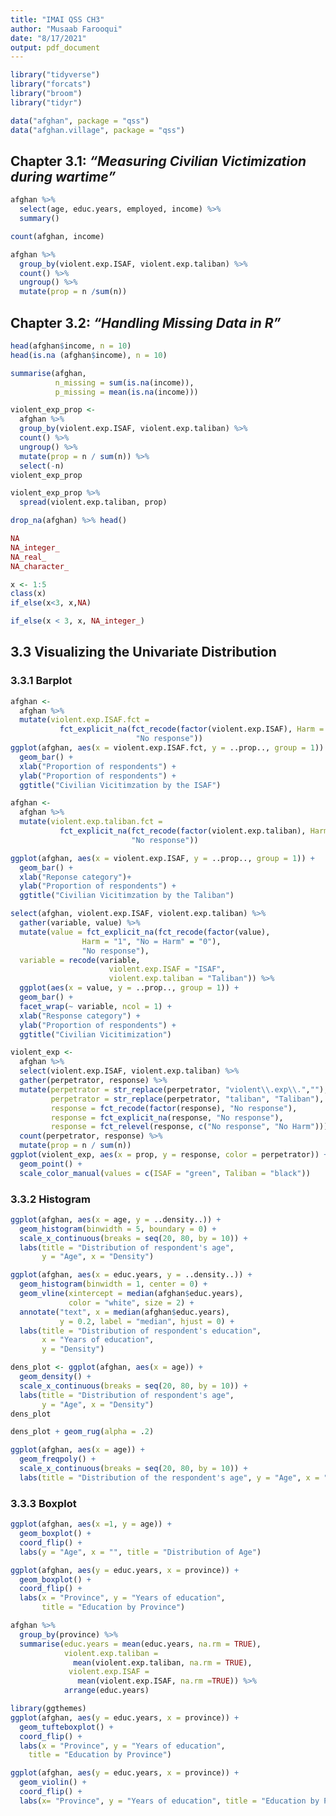 ```yaml
---
title: "IMAI QSS CH3"
author: "Musaab Farooqui"
date: "8/17/2021"
output: pdf_document
---
```


```r
library("tidyverse")
library("forcats")
library("broom")
library("tidyr")
```

```r
data("afghan", package = "qss")
data("afghan.village", package = "qss")
```

## Chapter 3.1: _"Measuring Civilian Victimization during wartime"_

```r
afghan %>% 
  select(age, educ.years, employed, income) %>% 
  summary()
```

```r
count(afghan, income)
```

```r
afghan %>% 
  group_by(violent.exp.ISAF, violent.exp.taliban) %>% 
  count() %>% 
  ungroup() %>% 
  mutate(prop = n /sum(n))
```

## Chapter 3.2: _"Handling Missing Data in R"_

```r
head(afghan$income, n = 10)
head(is.na (afghan$income), n = 10)
```

```r
summarise(afghan, 
          n_missing = sum(is.na(income)),
          p_missing = mean(is.na(income)))
```

```r
violent_exp_prop <- 
  afghan %>% 
  group_by(violent.exp.ISAF, violent.exp.taliban) %>% 
  count() %>% 
  ungroup() %>% 
  mutate(prop = n / sum(n)) %>% 
  select(-n)
violent_exp_prop
```

```r
violent_exp_prop %>% 
  spread(violent.exp.taliban, prop)
```

```r
drop_na(afghan) %>% head()
```

```r
NA
NA_integer_
NA_real_
NA_character_
```

```r
x <- 1:5
class(x)
if_else(x<3, x,NA)
```

```r
if_else(x < 3, x, NA_integer_)
```

## 3.3 Visualizing the Univariate Distribution

### 3.3.1 Barplot

```r
afghan <- 
  afghan %>% 
  mutate(violent.exp.ISAF.fct = 
           fct_explicit_na(fct_recode(factor(violent.exp.ISAF), Harm = "1", "No Harm" = "0"), 
                            "No response"))
ggplot(afghan, aes(x = violent.exp.ISAF.fct, y = ..prop.., group = 1)) +
  geom_bar() +
  xlab("Proportion of respondents") +
  ylab("Proportion of respondents") + 
  ggtitle("Civilian Vicitimzation by the ISAF")
```

```r
afghan <- 
  afghan %>% 
  mutate(violent.exp.taliban.fct = 
           fct_explicit_na(fct_recode(factor(violent.exp.taliban), Harm = "1", "No Harm" = "0"),
                           "No response"))

ggplot(afghan, aes(x = violent.exp.ISAF, y = ..prop.., group = 1)) + 
  geom_bar() +
  xlab("Reponse category")+
  ylab("Proportion of respondents") +
  ggtitle("Civilian Vicitimzation by the Taliban")
```

```r
select(afghan, violent.exp.ISAF, violent.exp.taliban) %>% 
  gather(variable, value) %>% 
  mutate(value = fct_explicit_na(fct_recode(factor(value),
                Harm = "1", "No = Harm" = "0"),
                "No response"), 
  variable = recode(variable, 
                      violent.exp.ISAF = "ISAF", 
                      violent.exp.taliban = "Taliban")) %>%
  ggplot(aes(x = value, y = ..prop.., group = 1)) + 
  geom_bar() +
  facet_wrap(~ variable, ncol = 1) + 
  xlab("Response category") +
  ylab("Proportion of respondents") +
  ggtitle("Civilian Vicitimization")
```

```r
violent_exp <-
  afghan %>% 
  select(violent.exp.ISAF, violent.exp.taliban) %>% 
  gather(perpetrator, response) %>% 
  mutate(perpetrator = str_replace(perpetrator, "violent\\.exp\\.",""),
         perpetrator = str_replace(perpetrator, "taliban", "Taliban"),
         response = fct_recode(factor(response), "No response"),   
         response = fct_explicit_na(response, "No response"),
         response = fct_relevel(response, c("No response", "No Harm"))) %>% 
  count(perpetrator, response) %>% 
  mutate(prop = n / sum(n))
ggplot(violent_exp, aes(x = prop, y = response, color = perpetrator)) +
  geom_point() +
  scale_color_manual(values = c(ISAF = "green", Taliban = "black"))
```


### 3.3.2 Histogram

```r
ggplot(afghan, aes(x = age, y = ..density..)) +
  geom_histogram(binwidth = 5, boundary = 0) +
  scale_x_continuous(breaks = seq(20, 80, by = 10)) +
  labs(title = "Distribution of respondent's age",
       y = "Age", x = "Density")
```

```r
ggplot(afghan, aes(x = educ.years, y = ..density..)) +
  geom_histogram(binwidth = 1, center = 0) +
  geom_vline(xintercept = median(afghan$educ.years),
             color = "white", size = 2) +
  annotate("text", x = median(afghan$educ.years),
           y = 0.2, label = "median", hjust = 0) +
  labs(title = "Distribution of respondent's education",
       x = "Years of education",
       y = "Density")
```

```r
dens_plot <- ggplot(afghan, aes(x = age)) +
  geom_density() +
  scale_x_continuous(breaks = seq(20, 80, by = 10)) +
  labs(title = "Distribution of respondent's age",
       y = "Age", x = "Density")
dens_plot
```

```r
dens_plot + geom_rug(alpha = .2)
```

```r
ggplot(afghan, aes(x = age)) +
  geom_freqpoly() + 
  scale_x_continuous(breaks = seq(20, 80, by = 10)) +
  labs(title = "Distribution of the respondent's age", y = "Age", x = "Density")
```

### 3.3.3 Boxplot 

```r
ggplot(afghan, aes(x =1, y = age)) +
  geom_boxplot() +
  coord_flip() +
  labs(y = "Age", x = "", title = "Distribution of Age")
```

```r
ggplot(afghan, aes(y = educ.years, x = province)) +
  geom_boxplot() +
  coord_flip() +
  labs(x = "Province", y = "Years of education", 
       title = "Education by Province")
```

```r
afghan %>% 
  group_by(province) %>% 
  summarise(educ.years = mean(educ.years, na.rm = TRUE),
            violent.exp.taliban =
              mean(violent.exp.taliban, na.rm = TRUE),
             violent.exp.ISAF = 
               mean(violent.exp.ISAF, na.rm =TRUE)) %>% 
            arrange(educ.years)
```

```r
library(ggthemes)
ggplot(afghan, aes(y = educ.years, x = province)) +
  geom_tufteboxplot() +
  coord_flip() +
  labs(x = "Province", y = "Years of education", 
    title = "Education by Province")
```

```r
ggplot(afghan, aes(y = educ.years, x = province)) +
  geom_violin() +
  coord_flip() +
  labs(x= "Province", y = "Years of education", title = "Education by Province")
```

